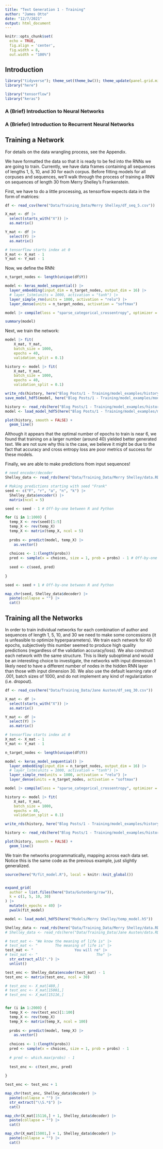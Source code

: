 ```yaml
---
title: "Text Generation 1 - Training"
author: "James Otto"
date: "12/7/2021"
output: html_document
---
```


```r
knitr::opts_chunk$set(
  echo = TRUE,
  fig.align = 'center',
  fig.width = 8,
  out.width = "100%")
```

## Introduction


```r
library("tidyverse"); theme_set(theme_bw()); theme_update(panel.grid.minor = element_blank())
library("here")

library("tensorflow")
library("keras")
```

### A (Brief) Introduction to Neural Networks

### A (Briefer) Introduction to Recurrent Neural Networks

## Training a Network

For details on the data wrangling process, see the Appendix.

We have formatted the data so that it is ready to be fed into the RNNs we are going to train.
Currently, we have data frames containing all sequences of lengths 1, 5, 10, and 30 for each corpus.
Before fitting models for all corpuses and sequences, we'll walk through the process of training a RNN on sequences of length 30 from Merry Shelley's Frankenstein.

First, we have to do a little processing, as tensorflow expects data in the form of matrices:

```r
df <- read_csv(here("Data/Training_Data/Merry Shelley/df_seq_5.csv")) 

X_mat <- df |>
  select(starts_with("X")) |>
  as.matrix()

Y_mat <- df |>
  select(Y) |>
  as.matrix()

# tensorflow starts index at 0
X_mat <- X_mat - 1
Y_mat <- Y_mat - 1
```

Now, we define the RNN:

```r
n_target_nodes <- length(unique(df$Y)) 

model <- keras_model_sequential() |>
  layer_embedding(input_dim = n_target_nodes, output_dim = 16) |>
  # layer_lstm(units = 1000, activation = "tanh") |>
  layer_simple_rnn(units = 1000, activation = "relu") |>
  layer_dense(units = n_target_nodes, activation = "softmax")

model |> compile(loss = "sparse_categorical_crossentropy", optimizer = "adam", metrics = "accuracy")
```

```r
summary(model)
```

Next, we train the network:

```r
model |> fit(
    X_mat, Y_mat,
    batch_size = 1000, 
    epochs = 40, 
    validation_split = 0.1)
```

```r
history <- model |> fit(
    X_mat, Y_mat,
    batch_size = 1000, 
    epochs = 40, 
    validation_split = 0.1)

write_rds(history, here("Blog Posts/1 - Training/model_examples/history.rds"))
save_model_hdf5(model, here("Blog Posts/1 - Training/model_examples/model_5_blog_ex.h5"))
```

```r
history <- read_rds(here("Blog Posts/1 - Training/model_examples/history.rds"))
model <- load_model_hdf5(here("Blog Posts/1 - Training/model_examples/model_5_blog_ex.h5"))
```

```r
plot(history, smooth = FALSE) + 
  geom_line()
```

Although it appears that the optimal number of epochs to train is near 6, 
we found that training on a larger number (around 40) yielded better generated text.
We are not sure why this is the case, we believe it might be due to the fact that accuracy and cross entropy loss
are poor metrics of success for these models.

Finally, we are able to make predictions from input sequences!

```r
# need encoder/decoder
Shelley_data <- read_rds(here("Data/Training_Data/Merry Shelley/data.RDS"))

# Making predictions starting with seed "Frank"
seed <- c("F", "r", "a", "n", "k") |>
  Shelley_data$encoder() |>
  matrix(ncol = 5) 

seed <- seed - 1 # Off-by-one between R and Python

for (i in 1:1000) {
  temp_X <- rev(seed)[1:5]
  temp_X <- rev(temp_X)
  temp_X <- matrix(temp_X, ncol = 5)
  
  probs <- predict(model, temp_X) |>
    as.vector()
  
  choices <- 1:(length(probs))
  pred <- sample(x = choices, size = 1, prob = probs) - 1 # Off-by-one between R and Python
  
  seed <- c(seed, pred)
  
}

seed <- seed + 1 # Off-by-one between R and Python

map_chr(seed, Shelley_data$decoder) |>
  paste(collapse = "") |>
  cat()

```


## Training all the Networks

In order to train individual networks for each combination of author and sequences of length 1, 5, 10, and 30
we need to make some concessions (it is unfeasible to optimize hyperparameters).
We train each network for 40 epochs, subjectively this number seemed to produce high quality predictions (regardless of the validation accuracy/loss).
<!-- We train each network for 8 epochs. -->
<!-- While this seems inappropriate, we spot checked several author and sequence length combinations -->
<!-- and for each it seemed that the training and validation error diverged after around 8 epochs of training. -->
We also construct each network with the same structure.
This is likely suboptimal and would be an interesting choice to investigate, the networks with input dimension 1 likely need to have a different number of nodes in the hidden RNN layer than those with input dimension 30.
We also use the default learning rate of .001, batch sizes of 1000, and do not implement any kind of regularization (i.e. dropout).

```r
df <- read_csv(here("Data/Training_Data/Jane Austen/df_seq_30.csv")) 

X_mat <- df |>
  select(starts_with("X")) |>
  as.matrix()

Y_mat <- df |>
  select(Y) |>
  as.matrix()

# tensorflow starts index at 0
X_mat <- X_mat - 1
Y_mat <- Y_mat - 1

n_target_nodes <- length(unique(df$Y)) 

model <- keras_model_sequential() |>
  layer_embedding(input_dim = n_target_nodes, output_dim = 16) |>
  # layer_lstm(units = 1000, activation = "tanh") |>
  layer_simple_rnn(units = 1000, activation = "relu") |>
  layer_dense(units = n_target_nodes, activation = "softmax")

model |> compile(loss = "sparse_categorical_crossentropy", optimizer = "adam", metrics = "accuracy")

history <- model |> fit(
    X_mat, Y_mat,
    batch_size = 1000, 
    epochs = 40, 
    validation_split = 0.1)

write_rds(history, here("Blog Posts/1 - Training/model_examples/history_30.rds"))
```

```r
history <- read_rds(here("Blog Posts/1 - Training/model_examples/history_30.rds"))

plot(history, smooth = FALSE) + 
  geom_line()
```

We train the networks programmatically, mapping across each data set.
Notice this is the same code as the previous example, just slightly generalized.

```r
source(here("R/fit_model.R"), local = knitr::knit_global())
```
```r
```

```r
expand_grid(
  author = list.files(here("Data/Gutenberg/raw")),
  k = c(1, 5, 10, 30) 
) |>
  mutate(n_epochs = 40) |>
  pwalk(fit_model)
```

```r
model <- load_model_hdf5(here("Models/Merry Shelley/temp_model.h5"))

Shelley_data <- read_rds(here("Data/Training_Data/Merry Shelley/data.RDS"))
# Shelley_data <- read_rds(here("Data/Training_Data/Jane Austen/data.RDS"))

# test_mat <- "We know the meaning of life is" |>
# test_mat <- "        The meaning of life is" |>
test_mat <- "                   You will re" |>
# test_mat <- "                           The" |>
  str_extract_all(".") |>
  unlist()

test_enc <- Shelley_data$encoder(test_mat) - 1
test_enc <- matrix(test_enc, ncol = 30) 

# test_enc <- X_mat[480,]
# test_enc <- X_mat[15001,]
# test_enc <- X_mat[15116,]


for (i in 1:2000) {
  temp_X <- rev(test_enc)[1:100]
  temp_X <- rev(temp_X)
  temp_X <- matrix(temp_X, ncol = 100)
  
  probs <- predict(model, temp_X) |>
    as.vector()
  
  choices <- 1:(length(probs))
  pred <- sample(x = choices, size = 1, prob = probs) - 1
  
  # pred <- which.max(probs) - 1
  
  test_enc <- c(test_enc, pred)
  
}

test_enc <- test_enc + 1

map_chr(test_enc, Shelley_data$decoder) |>
  paste(collapse = "") |>
  str_extract("\\S.*$") |>
  cat()

map_chr(X_mat[15116,] + 1, Shelley_data$decoder) |>
  paste(collapse = "") |>
  cat()

map_chr(X_mat[15001,] + 1, Shelley_data$decoder) |>
  paste(collapse = "") |>
  cat()

```




